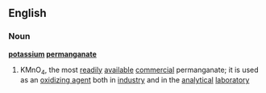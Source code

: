 ==English==
===Noun===
{{wikipedia}}
'''[[potassium]] [[permanganate]]'''
#{{chemistry}} KMnO<sub>4</sub>, the most [[readily]] [[available]] [[commercial]] permanganate; it is used as an [[oxidizing agent]] both in [[industry]] and in the [[analytical]] [[laboratory]]